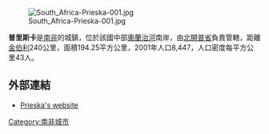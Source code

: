 [[Image:South_Africa-Prieska-001.jpg|right]]

'''普里斯卡'''是[[南非|南非]]的城鎮，位於該國中部[[奧蘭治河|奧蘭治河]]南岸，由[[北開普省|北開普省]]負責管轄，距離[[金伯利_(北開普省)|金伯利]]240公里，面積194.25平方公里，2001年人口8,447，人口密度每平方公里43人。

==外部連結==
*[http://www.northerncape.org.za/getting_around/towns/Prieska/ Prieska's website] {{Wayback|url=http://www.northerncape.org.za/getting_around/towns/Prieska/ |date=20170705034126 }}

{{SouthAfrica-geo-stub}}
[[Category:南非城市|Category:南非城市]]